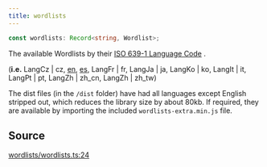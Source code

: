 ```yaml
---
title: wordlists
---
```


```ts
const wordlists: Record<string, Wordlist>;
```

The available Wordlists by their [ISO 639-1 Language Code](https://en.wikipedia.org/wiki/List_of_ISO_639-1_codes) .

(**i.e.** LangCz | cz, [en](/content/classes/LangEn), [es](/content/classes/LangEs), LangFr | fr, LangJa | ja,
LangKo | ko, LangIt | it, LangPt | pt, LangZh | zh_cn, LangZh | zh_tw)

The dist files (in the `/dist` folder) have had all languages except English stripped out, which reduces the library
size by about 80kb. If required, they are available by importing the included `wordlists-extra.min.js` file.

## Source

[wordlists/wordlists.ts:24](https://github.com/dominant-strategies/quais.js/blob/40f3917383e9421179ebdbc4076b907a7d088144/src/wordlists/wordlists.ts#L24)
